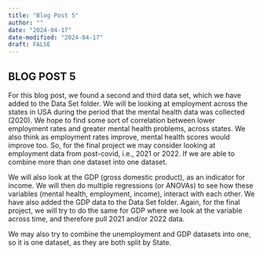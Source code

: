 ```yaml
---
title: "Blog Post 5"
author: ""
date: "2024-04-17"
date-modified: "2024-04-17"
draft: FALSE
---
```


## BLOG POST 5

For this blog post, we found a second and third data set, which we have added to the Data Set folder. We will be looking at employment across the states in USA during the period that the mental health data was collected (2020). We hope to find some sort of correlation between lower employment rates and greater mental health problems, across states. We also think as employment rates improve, mental health scores would improve too. So, for the final project we may consider looking at employment data from post-covid, i.e., 2021 or 2022. If we are able to combine more than one dataset into one dataset. 

We will also look at the GDP (gross domestic product), as an indicator for income. We will then do multiple regressions (or ANOVAs) to see how these variables (mental health, employment, income), interact with each other. We have also added the GDP data to the Data Set folder. Again, for the final project, we will try to do the same for GDP where we look at the variable across time, and therefore pull 2021 and/or 2022 data. 

We may also try to combine the unemployment and GDP datasets into one, so it is one dataset, as they are both split by State. 




